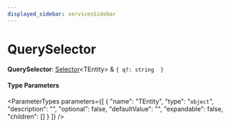 ```yaml
---
displayed_sidebar: servicesSidebar
---
```



# QuerySelector

 **QuerySelector**: [Selector](Selector.mdx)&#60;TEntity&#62; & ``{ q?: string  }``

#### Type Parameters

<ParameterTypes parameters={[
  {
    "name": "TEntity",
    "type": "`object`",
    "description": "",
    "optional": false,
    "defaultValue": "",
    "expandable": false,
    "children": []
  }
]} />
